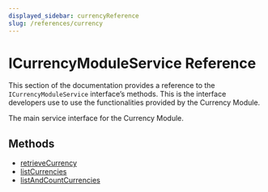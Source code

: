 ```yaml
---
displayed_sidebar: currencyReference
slug: /references/currency
---
```



# ICurrencyModuleService Reference

This section of the documentation provides a reference to the `ICurrencyModuleService` interface’s methods. This is the interface developers use to use the functionalities provided by the Currency Module.

The main service interface for the Currency Module.

## Methods

- [retrieveCurrency](../../ICurrencyModuleService/methods/currency.ICurrencyModuleService.retrieveCurrency/page.mdx)
- [listCurrencies](../../ICurrencyModuleService/methods/currency.ICurrencyModuleService.listCurrencies/page.mdx)
- [listAndCountCurrencies](../../ICurrencyModuleService/methods/currency.ICurrencyModuleService.listAndCountCurrencies/page.mdx)
